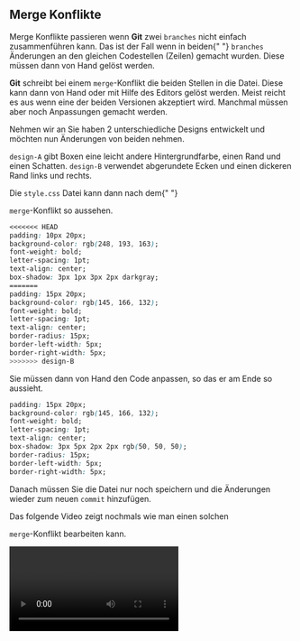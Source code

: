 
<Chapter>

## Merge Konflikte

Merge Konflikte passieren wenn **Git** zwei `branches` nicht einfach
zusammenführen kann. Das ist der Fall wenn in beiden{" "} `branches` Änderungen
an den gleichen Codestellen (Zeilen) gemacht wurden. Diese müssen dann von Hand
gelöst werden.

**Git** schreibt bei einem `merge`-Konflikt die beiden Stellen in die Datei.
Diese kann dann von Hand oder mit Hilfe des Editors gelöst werden. Meist reicht
es aus wenn eine der beiden Versionen akzeptiert wird. Manchmal müssen aber noch
Anpassungen gemacht werden.

<Example title="Beispiel: Merge Konflikt im CSS">
 
Nehmen wir an Sie haben 2 unterschiedliche Designs entwickelt und
möchten nun Änderungen von beiden nehmen.

`design-A` gibt Boxen eine leicht andere Hintergrundfarbe, einen Rand und einen
Schatten. `design-B` verwendet abgerundete Ecken und einen dickeren Rand links
und rechts.

Die `style.css` Datei kann dann nach dem{" "}

`merge`-Konflikt so aussehen.

```css
<<<<<<< HEAD
padding: 10px 20px;
background-color: rgb(248, 193, 163);
font-weight: bold;
letter-spacing: 1pt;
text-align: center;
box-shadow: 3px 1px 3px 2px darkgray;
=======
padding: 15px 20px;
background-color: rgb(145, 166, 132);
font-weight: bold;
letter-spacing: 1pt;
text-align: center;
border-radius: 15px;
border-left-width: 5px;
border-right-width: 5px;
>>>>>>> design-B
```

Sie müssen dann von Hand den Code anpassen, so das er am Ende so aussieht.

```css
padding: 15px 20px;
background-color: rgb(145, 166, 132);
font-weight: bold;
letter-spacing: 1pt;
text-align: center;
box-shadow: 3px 5px 2px 2px rgb(50, 50, 50);
border-radius: 15px;
border-left-width: 5px;
border-right-width: 5px;
```

Danach müssen Sie die Datei nur noch speichern und die Änderungen wieder zum
neuen `commit` hinzufügen.

</Example>

Das folgende Video zeigt nochmals wie man einen solchen

`merge`-Konflikt bearbeiten kann.

<Video url="xloRotL7BPU" />

<Example title="Aufgabe: Lösen Sie einen Merge-Konflikt">
  Erstellen Sie 2 `branches` mit unterschiedlichen Designs. Fügen Sie die
  `branches` zusammen und lösen Sie den `merge`-Konflikt.
</Example>

<Example title="Aufgabe: Merge-Konflikte an mehreren Stellen">
  Erstellen Sie wieder 2 unterschiedliche `branches` und führen Sie diese
  zusammen. Machen Sie Ihre Änderungen so, dass `merge` -Konflikte an mehreren
  Stellen erscheinen.
</Example>

</Chapter>
